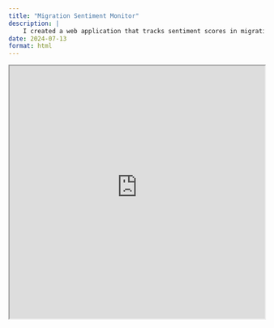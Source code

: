 ```yaml
---
title: "Migration Sentiment Monitor"
description: | 
    I created a web application that tracks sentiment scores in migration related news from Reuters.
date: 2024-07-13
format: html
---
```


<iframe
  src="https://janinedevera-migration-sentiment-monitor.streamlit.app/?embed=true"
  style="height: 500px; width: 100%;"
></iframe>

